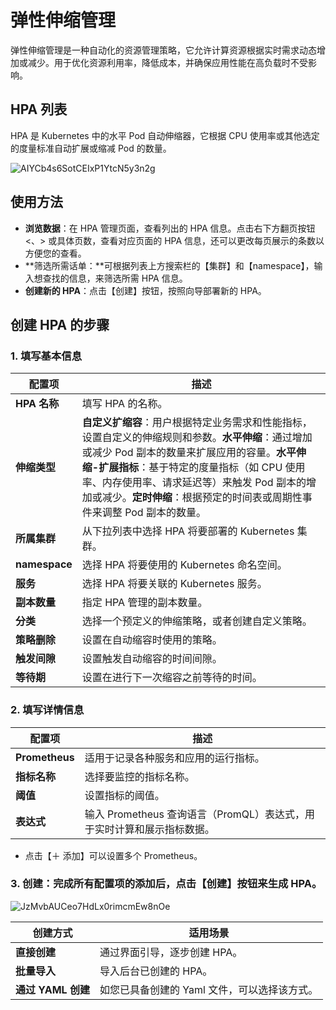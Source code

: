 # 弹性伸缩管理

弹性伸缩管理是一种自动化的资源管理策略，它允许计算资源根据实时需求动态增加或减少。用于优化资源利用率，降低成本，并确保应用性能在高负载时不受影响。

## HPA 列表

HPA 是 Kubernetes 中的水平 Pod 自动伸缩器，它根据 CPU 使用率或其他选定的度量标准自动扩展或缩减 Pod 的数量。

![AIYCb4s6SotCEIxP1YtcN5y3n2g](/static/AIYCb4s6SotCEIxP1YtcN5y3n2g.png)

## **使用方法**

- **浏览数据**：在 HPA 管理页面，查看列出的 HPA 信息。点击右下方翻页按钮 \<、> 或具体页数，查看对应页面的 HPA 信息，还可以更改每页展示的条数以方便您的查看。
- **筛选所需话单：**可根据列表上方搜索栏的【集群】和【namespace】，输入想查找的信息，来筛选所需 HPA 信息。
- **创建新的 HPA**：点击【创建】按钮，按照向导部署新的 HPA。

## **创建 HPA 的步骤**

### 1. 填写基本信息

| **配置项**    | **描述**                                                     |
| ------------- | ------------------------------------------------------------ |
| **HPA 名称**  | 填写 HPA 的名称。                                            |
| **伸缩类型**  | **自定义扩缩容**：用户根据特定业务需求和性能指标，设置自定义的伸缩规则和参数。**水平伸缩**：通过增加或减少 Pod 副本的数量来扩展应用的容量。**水平伸缩-扩展指标**：基于特定的度量指标（如 CPU 使用率、内存使用率、请求延迟等）来触发 Pod 副本的增加或减少。**定时伸缩**：根据预定的时间表或周期性事件来调整 Pod 副本的数量。 |
| **所属集群**  | 从下拉列表中选择 HPA 将要部署的 Kubernetes 集群。            |
| **namespace** | 选择 HPA 将要使用的 Kubernetes 命名空间。                    |
| **服务**      | 选择 HPA 将要关联的 Kubernetes 服务。                        |
| **副本数量**  | 指定 HPA 管理的副本数量。                                    |
| **分类**      | 选择一个预定义的伸缩策略，或者创建自定义策略。               |
| **策略删除**  | 设置在自动缩容时使用的策略。                                 |
| **触发间隙**  | 设置触发自动缩容的时间间隙。                                 |
| **等待期**    | 设置在进行下一次缩容之前等待的时间。                         |

### 2. 填写详情信息

| **配置项**     | **描述**                                                     |
| -------------- | ------------------------------------------------------------ |
| **Prometheus** | 适用于记录各种服务和应用的运行指标。                         |
| **指标名称**   | 选择要监控的指标名称。                                       |
| **阈值**       | 设置指标的阈值。                                             |
| **表达式**     | 输入 Prometheus 查询语言（PromQL）表达式，用于实时计算和展示指标数据。 |

- 点击【＋ 添加】可以设置多个 Prometheus。

### 3. **创建**：完成所有配置项的添加后，点击【创建】按钮来生成 HPA。

![JzMvbAUCeo7HdLx0rimcmEw8nOe](/static/JzMvbAUCeo7HdLx0rimcmEw8nOe.jpg)

| **创建方式**       | **适用场景**                                 |
| ------------------ | -------------------------------------------- |
| **直接创建**       | 通过界面引导，逐步创建 HPA。                 |
| **批量导入**       | 导入后台已创建的 HPA。                       |
| **通过 YAML 创建** | 如您已具备创建的 Yaml 文件，可以选择该方式。 |